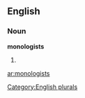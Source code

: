 
==English==

===Noun===
'''monologists'''

# {{plural of|[[monologist]]}}

[[Category:English plurals]]

[[ar:monologists]]